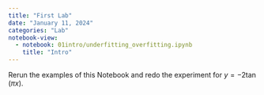 ```yaml
---
title: "First Lab"
date: "January 11, 2024"
categories: "Lab"
notebook-view: 
  - notebook: 01intro/underfitting_overfitting.ipynb
    title: "Intro"
---
```


Rerun the examples of this Notebook and redo the experiment for $y=-2\tan(\pi x)$.

